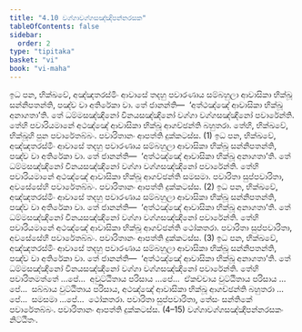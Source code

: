 ```yaml
---
title: "4.10 වග්ගාවග්ගසඤ්ඤිපන්නරසක"
tableOfContents: false
sidebar:
  order: 2
type: "tipitaka"
basket: "vi"
book: "vi-maha"
---
```



<DynamicBreadcrumb />

<Division number="223" book="vi-maha">

<Paragraph number="1016" book="vi-maha">
ඉධ පන, භික්ඛවේ, අඤ්ඤතරස්මිං ආවාසේ තදහු පවාරණාය සම්බහුලා ආවාසිකා භික්ඛූ සන්නිපතන්ති, පඤ්ච වා අතිරේකා වා. තේ ජානන්ති—  ‘අත්ථඤ්ඤේ ආවාසිකා භික්ඛූ අනාගතා’ති. තේ ධම්මසඤ්ඤිනෝ විනයසඤ්ඤිනෝ වග්ගා වග්ගසඤ්ඤිනෝ පවාරේන්ති. තේහි පවාරියමානේ අථඤ්ඤේ ආවාසිකා භික්ඛූ ආගච්ඡන්ති බහුතරා. තේහි, භික්ඛවේ, භික්ඛූහි පුන පවාරේතබ්බං. පවාරිතානං ආපත්ති දුක්කටස්ස. (1)
</Paragraph>

<Paragraph number="1017" book="vi-maha">
ඉධ පන, භික්ඛවේ, අඤ්ඤතරස්මිං ආවාසේ තදහු පවාරණාය සම්බහුලා ආවාසිකා භික්ඛූ සන්නිපතන්ති, පඤ්ච වා අතිරේකා වා. තේ ජානන්ති—  ‘අත්ථඤ්ඤේ ආවාසිකා භික්ඛූ අනාගතා’ති. තේ ධම්මසඤ්ඤිනෝ විනයසඤ්ඤිනෝ වග්ගා වග්ගසඤ්ඤිනෝ පවාරේන්ති. තේහි පවාරියමානේ අථඤ්ඤේ ආවාසිකා භික්ඛූ ආගච්ඡන්ති සමසමා. පවාරිතා සුප්පවාරිතා, අවසේසේහි පවාරේතබ්බං. පවාරිතානං ආපත්ති දුක්කටස්ස. (2)
</Paragraph>

<Paragraph number="1018" book="vi-maha">
ඉධ පන, භික්ඛවේ, අඤ්ඤතරස්මිං ආවාසේ තදහු පවාරණාය සම්බහුලා ආවාසිකා භික්ඛූ සන්නිපතන්ති, පඤ්ච වා අතිරේකා වා. තේ ජානන්ති—  ‘අත්ථඤ්ඤේ ආවාසිකා භික්ඛූ අනාගතා’ති. තේ ධම්මසඤ්ඤිනෝ විනයසඤ්ඤිනෝ වග්ගා වග්ගසඤ්ඤිනෝ පවාරේන්ති. තේහි පවාරියමානේ අථඤ්ඤේ ආවාසිකා භික්ඛූ ආගච්ඡන්ති ථෝකතරා. පවාරිතා සුප්පවාරිතා, අවසේසේහි පවාරේතබ්බං. පවාරිතානං ආපත්ති දුක්කටස්ස. (3)
</Paragraph>

<Paragraph number="1019" book="vi-maha">
ඉධ පන, භික්ඛවේ, අඤ්ඤතරස්මිං ආවාසේ තදහු පවාරණාය සම්බහුලා ආවාසිකා භික්ඛූ සන්නිපතන්ති, පඤ්ච වා අතිරේකා වා. තේ ජානන්ති—  ‘අත්ථඤ්ඤේ ආවාසිකා භික්ඛූ අනාගතා’ති. තේ ධම්මසඤ්ඤිනෝ විනයසඤ්ඤිනෝ වග්ගා වග්ගසඤ්ඤිනෝ පවාරේන්ති. තේහි පවාරිතමත්තේ …පේ…  අවුට්ඨිතාය පරිසාය …පේ…  ඒකච්චාය වුට්ඨිතාය පරිසාය …පේ…  සබ්බාය වුට්ඨිතාය පරිසාය, අථඤ්ඤේ ආවාසිකා භික්ඛූ ආගච්ඡන්ති බහුතරා …පේ…  සමසමා …පේ…  ථෝකතරා. පවාරිතා සුප්පවාරිතා, තේසං සන්තිකේ පවාරේතබ්බං. පවාරිතානං ආපත්ති දුක්කටස්ස. (4–15)

</Paragraph>
</Division>

<Paragraph number="1020" type="center" book="vi-maha">
වග්ගාවග්ගසඤ්ඤිපන්නරසකං නිට්ඨිතං.
</Paragraph>